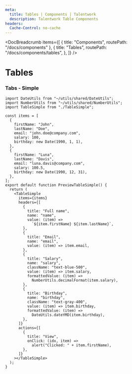 ```yaml
---
meta:
  title: Tables | Components | Talentwork
  description: Talentwork Table Components
headers:
  Cache-Control: no-cache
---
```



<DocBreadcrumb
  items={[
    { title: "Components", routePath: "/docs/components" },
    {
      title: "Tables",
      routePath: "/docs/components/tables",
    },
  ]}
/>

# Tables


### Tabs - Simple

<PreviewTableSimple />

```tsx
import DateUtils from "~/utils/shared/DateUtils";
import NumberUtils from "~/utils/shared/NumberUtils";
import TableSimple from "./TableSimple";

const items = [
  {
    firstName: "John",
    lastName: "Doe",
    email: "john.doe@company.com",
    salary: 100,
    birthday: new Date(1990, 1, 1),
  },
  {
    firstName: "Luna",
    lastName: "Davis",
    email: "luna.davis@company.com",
    salary: 100.5,
    birthday: new Date(1990, 12, 31),
  },
];
export default function PreviewTableSimple() {
  return (
    <TableSimple
      items={items}
      headers={[
        {
          title: "Full name",
          name: "name",
          value: (item) =>
            `${item.firstName} ${item.lastName}`,
        },
        {
          title: "Email",
          name: "email",
          value: (item) => item.email,
        },
        {
          title: "Salary",
          name: "salary",
          className: "text-blue-500",
          value: (item) => item.salary,
          formattedValue: (item) =>
            NumberUtils.decimalFormat(item.salary),
        },
        {
          title: "Birthday",
          name: "birthday",
          className: "text-gray-400",
          value: (item) => item.birthday,
          formattedValue: (item) =>
            DateUtils.dateYMD(item.birthday),
        },
      ]}
      actions={[
        {
          title: "View",
          onClick: (idx, item) =>
            alert("Clicked: " + item.firstName),
        },
      ]}
    ></TableSimple>
  );
}
```
